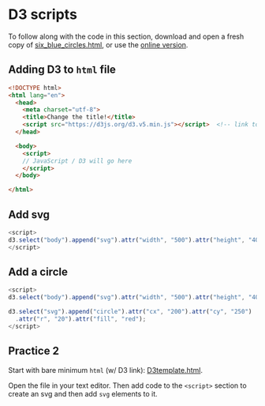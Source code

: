 # D3 scripts <i class="fas fa-code"></i> {#d3scripts}

To follow along with the code in this section, download and open a fresh copy of [six_blue_circles.html](https://raw.githubusercontent.com/jtr13/d3book/master/code/six_blue_circles.html){target="_blank"}, or use the [online
version](https://jtr13.github.io/D3/SixBlueCircles.html){target="_blank"}.

## Adding D3 to `html` file

``` html
<!DOCTYPE html>
<html lang="en">
  <head>
    <meta charset="utf-8">
    <title>Change the title!</title>
    <script src="https://d3js.org/d3.v5.min.js"></script>  <!-- link to D3 library -->
  </head>

  <body>
    <script>
    // JavaScript / D3 will go here
    </script>
  </body>

</html>
```

## Add svg

``` js
<script>
d3.select("body").append("svg").attr("width", "500").attr("height", "400");
</script>
```

## Add a circle

``` js
<script>
d3.select("body").append("svg").attr("width", "500").attr("height", "400");

d3.select("svg").append("circle").attr("cx", "200").attr("cy", "250")
  .attr("r", "20").attr("fill", "red");
</script>
```

## Practice 2

Start with bare minimum `html` (w/ D3 link):
[D3template.html](https://raw.githubusercontent.com/jtr13/D3/master/d3template.html).

Open the file in your text editor. Then add code to the `<script>`
section to create an svg and then add `svg` elements to it.

